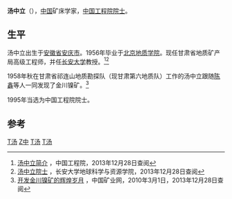 {{Infobox_Person
| name = 汤中立
|image= 
|box_width= 
|occupation= 甘肃省地质矿产局高级工程师<br />[[长安大学|长安大学]]教授
| period = 
|birth_name=
| other_names =
| Sex =男
|birth_date= 1934年10月30日
|birth_place= [[中國|中國]][[安徽省|安徽省]][[安庆市|安庆市]]
|death_date= 
|death_place= 
| nationality ={{PRC}}
| residence =
| party =
| religion =
| spouse = 
| relatives = 
|education= 
| past = 
}}
'''汤中立'''（{{bd|1934年|10月30日|catIdx=Tang,汤}}），[[中国|中国]]矿床学家，[[中国工程院院士|中国工程院院士]]。

==生平==
汤中立出生于[[安徽省|安徽省]][[安庆市|安庆市]]。1956年毕业于[[北京地质学院|北京地质学院]]。现任甘肃省地质矿产局高级工程师，并任[[长安大学|长安大学]]教授。<ref>[http://www.cae.cn/cae/jsp/jump.jsp?oid=20111231115248000336429 汤中立简介] {{Wayback|url=http://www.cae.cn/cae/jsp/jump.jsp?oid=20111231115248000336429 |date=20170710053712 }}，中国工程院，2013年12月28日查阅</ref><ref>[http://zyonline.chd.edu.cn/content.jsp?urltype=news.NewsContentUrl&wbtreeid=1008&wbnewsid=85971 汤中立院士] {{Wayback|url=http://zyonline.chd.edu.cn/content.jsp?urltype=news.NewsContentUrl&wbtreeid=1008&wbnewsid=85971 |date=20160304084400 }}，长安大学地球科学与资源学院，2013年12月28日查阅</ref>

1958年秋在甘肃省祁连山地质勘探队（现甘肃第六地质队）工作的汤中立跟随[[陈鑫_(地质学家)|陈鑫]]等人一同发现了金川镍矿。<ref>[http://app.chinamining.com.cn/Newspaper/E_Mining_News_2010/2010-03-01/1267423660d35504.html 开发金川镍矿的辉煌岁月] {{Wayback|url=http://app.chinamining.com.cn/Newspaper/E_Mining_News_2010/2010-03-01/1267423660d35504.html |date=20131228092842 }}，中国矿业网，2010年3月1日，2013年12月28日查阅</ref>

1995年当选为中国工程院院士。 

==参考==
<references />


{{中國人物小作品}}
{{中国工程院能源与矿业工程学部院士}}

{{Authority control}}
[[Category:中国工程院能源与矿业工程学部院士|T汤]]
[[Category:汤姓|Z中]]
[[Category:安庆人|T汤]]
[[Category:中国地质大学校友|T汤]]
